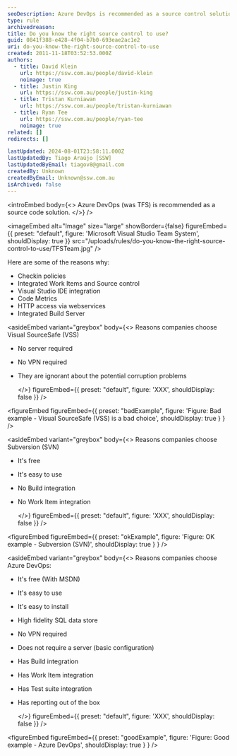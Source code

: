 ```yaml
---
seoDescription: Azure DevOps is recommended as a source control solution for efficient collaboration and version management.
type: rule
archivedreason:
title: Do you know the right source control to use?
guid: 0841f388-e428-4f04-b7b0-693eae2ac1e2
uri: do-you-know-the-right-source-control-to-use
created: 2011-11-18T03:52:53.000Z
authors:
  - title: David Klein
    url: https://ssw.com.au/people/david-klein
    noimage: true
  - title: Justin King
    url: https://ssw.com.au/people/justin-king
  - title: Tristan Kurniawan
    url: https://ssw.com.au/people/tristan-kurniawan
  - title: Ryan Tee
    url: https://ssw.com.au/people/ryan-tee
    noimage: true
related: []
redirects: []

lastUpdated: 2024-08-01T23:58:11.000Z
lastUpdatedBy: Tiago Araújo [SSW]
lastUpdatedByEmail: tiagov8@gmail.com
createdBy: Unknown
createdByEmail: Unknown@ssw.com.au
isArchived: false
---
```


<introEmbed
  body={<>
Azure DevOps (was TFS) is recommended as a source code solution.
  </>}
/>

<imageEmbed
  alt="Image"
  size="large"
  showBorder={false}
  figureEmbed={{
    preset: "default",
    figure: 'Microsoft Visual Studio Team System',
    shouldDisplay: true
  }}
  src="/uploads/rules/do-you-know-the-right-source-control-to-use/TFSTeam.jpg"
/>

Here are some of the reasons why:

* Checkin policies
* Integrated Work Items and Source control
* Visual Studio IDE integration
* Code Metrics
* HTTP access via webservices
* Integrated Build Server

<asideEmbed
  variant="greybox"
  body={<>
    Reasons companies choose Visual SourceSafe (VSS)

* No server required
* No VPN required
* They are ignorant about the potential corruption problems

  </>}
  figureEmbed={{
    preset: "default",
    figure: 'XXX',
    shouldDisplay: false
  }}
/>

<figureEmbed figureEmbed={{
  preset: "badExample",
  figure: 'Figure: Bad example - Visual SourceSafe (VSS) is a bad choice',
  shouldDisplay: true
} } />


<asideEmbed
  variant="greybox"
  body={<>
    Reasons companies choose Subversion (SVN)

* It's free
* It's easy to use
* No Build integration
* No Work Item integration

  </>}
  figureEmbed={{
    preset: "default",
    figure: 'XXX',
    shouldDisplay: false
  }}
/>

<figureEmbed figureEmbed={{
  preset: "okExample",
  figure: 'Figure: OK example - Subversion (SVN)',
  shouldDisplay: true
} } />


<asideEmbed
  variant="greybox"
  body={<>
    Reasons companies choose Azure DevOps:

* It's free (With MSDN)
* It's easy to use
* It's easy to install
* High fidelity SQL data store
* No VPN required
* Does not require a server (basic configuration)
* Has Build integration
* Has Work Item integration
* Has Test suite integration
* Has reporting out of the box

  </>}
  figureEmbed={{
    preset: "default",
    figure: 'XXX',
    shouldDisplay: false
  }}
/>

<figureEmbed figureEmbed={{
  preset: "goodExample",
  figure: 'Figure: Good example - Azure DevOps',
  shouldDisplay: true
} } />
